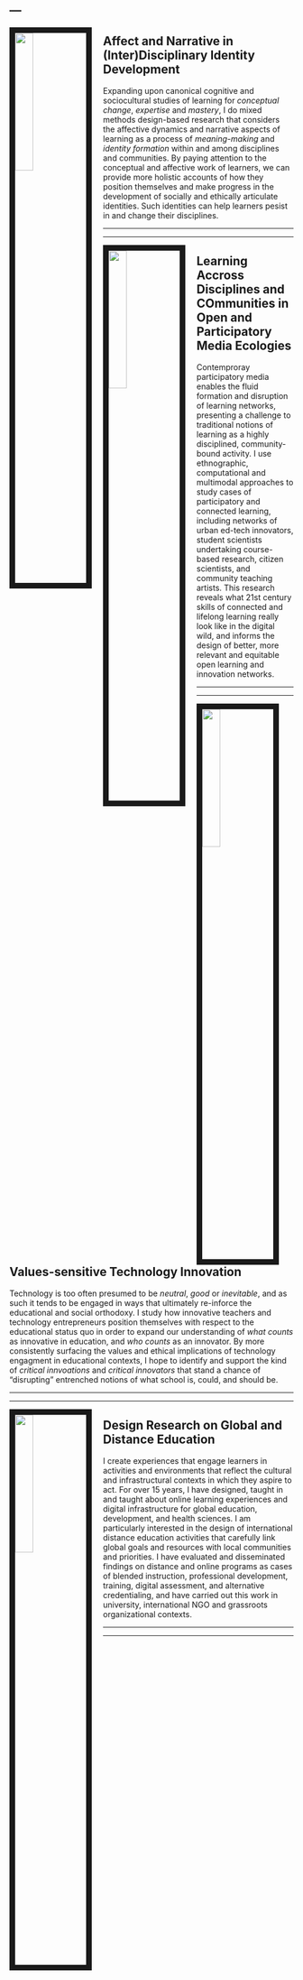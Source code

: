 ---
---

<link rel="stylesheet" href="styles.css" type="text/css">

<img src="./images/helping.jpg" style="width:25%; border:10px solid; margin-right: 20px" align="left">

## Affect and Narrative in (Inter)Disciplinary Identity Development

Expanding upon canonical cognitive and sociocultural studies of learning for *conceptual change*, *expertise* and *mastery*, I do mixed methods design-based research that considers the affective dynamics and narrative aspects of learning as a process of *meaning-making* and *identity formation* within and among disciplines and communities. By paying attention to the conceptual and affective work of learners, we can provide more holistic accounts of how they position themselves and make progress in the development of socially and ethically articulate identities. Such identities can help learners pesist in and change their disciplines.

******
*******

<img src="./images/edtech_network.jpg" style="width:25%; border:10px solid; margin-right: 20px" align="left">

## Learning Accross Disciplines and COmmunities in Open and Participatory Media Ecologies

Contemproray participatory media enables the fluid formation and disruption of learning networks, presenting a challenge to traditional notions of learning as a highly disciplined, community-bound activity. I use ethnographic, computational and multimodal approaches to study cases of participatory and connected learning, including networks of urban ed-tech innovators, student scientists undertaking course-based research, citizen scientists, and community teaching artists. This research reveals what 21st century skills of connected and lifelong learning really look like in the digital wild, and informs the design of better, more relevant and equitable open learning and innovation networks. 

******
*******

<link rel="stylesheet" href="styles.css" type="text/css">

<img src="./images/tpack.jpg" style="width:25%; border:10px solid; margin-right: 20px" align="left">

## Values-sensitive Technology Innovation

Technology is too often presumed to be *neutral*, *good* or *inevitable*, and as such it tends to be engaged in ways that ultimately re-inforce the educational and social orthodoxy.  I study how innovative teachers and technology entrepreneurs position themselves with respect to the educational status quo in order to expand our understanding of *what counts* as innovative in education, and *who counts* as an innovator. By more consistently surfacing the values and ethical implications of technology engagment in educational contexts, I hope to identify and support the kind of *critical innvoations* and *critical innovators* that stand a chance of "disrupting" entrenched notions of what school is, could, and should be.  

************
******

<img src="./images/health_sys_trans.jpg" style="width:25%; border:10px solid; margin-right: 20px" align="left">

## Design Research on Global and Distance Education

I create experiences that engage learners in activities and environments that reflect the cultural and infrastructural contexts in which they aspire to act. For over 15 years, I have designed, taught in and taught about online learning experiences and digital infrastructure for global education, development, and health sciences.  I am particularly interested in the design of international distance education activities that carefully link global goals and resources with local communities and priorities.  I have evaluated and disseminated findings on distance and online programs as cases of blended instruction, professional development, training, digital assessment, and alternative credentialing, and have carried out this work in university, international NGO and grassroots organizational contexts. 

******
******
